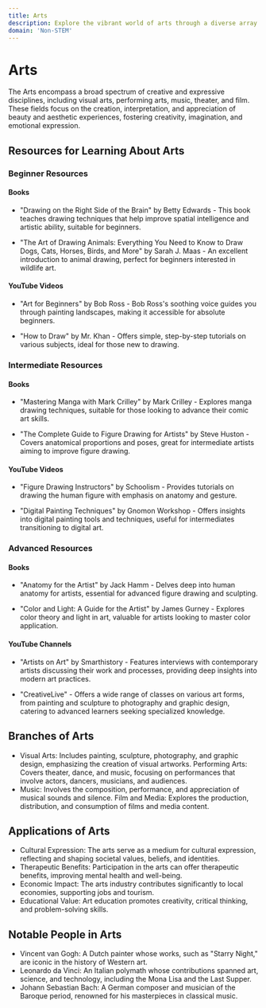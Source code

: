 ```yaml
---
title: Arts
description: Explore the vibrant world of arts through a diverse array of mediums, techniques, and expressions. From classical paintings to contemporary installations, delve into the rich tapestry of human creativity that spans cultures and epochs. Uncover the stories behind masterpieces, discover emerging talents, and contemplate the intersection of art with society, technology, and philosophy.
domain: 'Non-STEM'
---
```

# Arts

The Arts encompass a broad spectrum of creative and expressive disciplines, including visual arts, performing arts, music, theater, and film. These fields focus on the creation, interpretation, and appreciation of beauty and aesthetic experiences, fostering creativity, imagination, and emotional expression.


## Resources for Learning About Arts

### Beginner Resources
#### Books

- "Drawing on the Right Side of the Brain" by Betty Edwards - This book teaches drawing techniques that help improve spatial intelligence and artistic ability, suitable for beginners.

- "The Art of Drawing Animals: Everything You Need to Know to Draw Dogs, Cats, Horses, Birds, and More" by Sarah J. Maas - An excellent introduction to animal drawing, perfect for beginners interested in wildlife art.

#### YouTube Videos
- "Art for Beginners" by Bob Ross - Bob Ross's soothing voice guides you through painting landscapes, making it accessible for absolute beginners.

- "How to Draw" by Mr. Khan - Offers simple, step-by-step tutorials on various subjects, ideal for those new to drawing.

### Intermediate Resources
#### Books
- "Mastering Manga with Mark Crilley" by Mark Crilley - Explores manga drawing techniques, suitable for those looking to advance their comic art skills.

- "The Complete Guide to Figure Drawing for Artists" by Steve Huston - Covers anatomical proportions and poses, great for intermediate artists aiming to improve figure drawing.

#### YouTube Videos
- "Figure Drawing Instructors" by Schoolism - Provides tutorials on drawing the human figure with emphasis on anatomy and gesture.

- "Digital Painting Techniques" by Gnomon Workshop - Offers insights into digital painting tools and techniques, useful for intermediates transitioning to digital art.

### Advanced Resources
#### Books
- "Anatomy for the Artist" by Jack Hamm - Delves deep into human anatomy for artists, essential for advanced figure drawing and sculpting.

- "Color and Light: A Guide for the Artist" by James Gurney - Explores color theory and light in art, valuable for artists looking to master color application.

#### YouTube Channels
- "Artists on Art" by Smarthistory - Features interviews with contemporary artists discussing their work and processes, providing deep insights into modern art practices.

- "CreativeLive" - Offers a wide range of classes on various art forms, from painting and sculpture to photography and graphic design, catering to advanced learners seeking specialized knowledge.

## Branches of Arts

- Visual Arts: Includes painting, sculpture, photography, and graphic design, emphasizing the creation of visual artworks.
Performing Arts: Covers theater, dance, and music, focusing on performances that involve actors, dancers, musicians, and audiences.
- Music: Involves the composition, performance, and appreciation of musical sounds and silence.
Film and Media: Explores the production, distribution, and consumption of films and media content.

## Applications of Arts

- Cultural Expression: The arts serve as a medium for cultural expression, reflecting and shaping societal values, beliefs, and identities.
- Therapeutic Benefits: Participation in the arts can offer therapeutic benefits, improving mental health and well-being.
- Economic Impact: The arts industry contributes significantly to local economies, supporting jobs and tourism.
- Educational Value: Art education promotes creativity, critical thinking, and problem-solving skills.

## Notable People in Arts

- Vincent van Gogh: A Dutch painter whose works, such as "Starry Night," are iconic in the history of Western art.
- Leonardo da Vinci: An Italian polymath whose contributions spanned art, science, and technology, including the Mona Lisa and the Last Supper.
- Johann Sebastian Bach: A German composer and musician of the Baroque period, renowned for his masterpieces in classical music.
